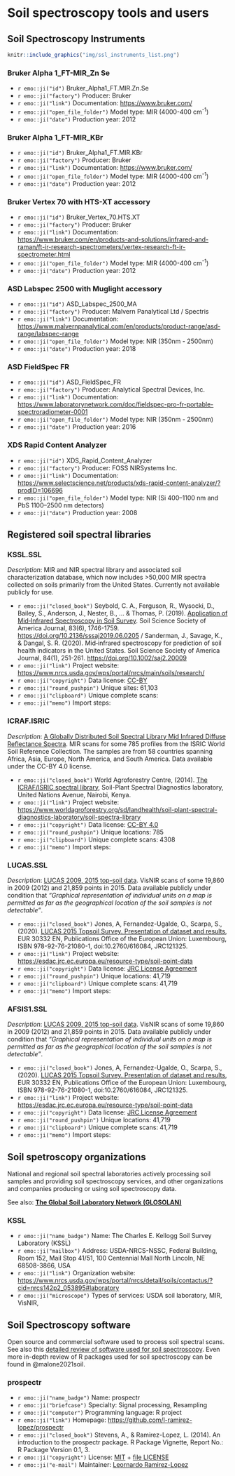 # Soil spectroscopy tools and users

## Soil Spectroscopy Instruments

```r
knitr::include_graphics("img/ssl_instruments_list.png")
```


### Bruker Alpha 1_FT-MIR_Zn Se

- `r emo::ji("id")` Bruker_Alpha1_FT.MIR.Zn.Se
- `r emo::ji("factory")` Producer: Bruker  
- `r emo::ji("link")` Documentation: <https://www.bruker.com/>  
- `r emo::ji("open_file_folder")` Model type: MIR (4000-400 cm<sup>-1</sup>)  
- `r emo::ji("date")` Production year: 2012  

### Bruker Alpha 1_FT-MIR_KBr

- `r emo::ji("id")` Bruker_Alpha1_FT.MIR.KBr
- `r emo::ji("factory")` Producer: Bruker  
- `r emo::ji("link")` Documentation: <https://www.bruker.com/>  
- `r emo::ji("open_file_folder")` Model type: MIR (4000-400 cm<sup>-1</sup>)  
- `r emo::ji("date")` Production year: 2012  

### Bruker Vertex 70 with HTS-XT accessory

- `r emo::ji("id")` Bruker_Vertex_70.HTS.XT  
- `r emo::ji("factory")` Producer: Bruker  
- `r emo::ji("link")` Documentation: <https://www.bruker.com/en/products-and-solutions/infrared-and-raman/ft-ir-research-spectrometers/vertex-research-ft-ir-spectrometer.html>  
- `r emo::ji("open_file_folder")` Model type: MIR (4000-400 cm<sup>-1</sup>)  
- `r emo::ji("date")` Production year: 2012

### ASD Labspec 2500 with Muglight accessory

- `r emo::ji("id")` ASD_Labspec_2500_MA  
- `r emo::ji("factory")` Producer: Malvern Panalytical Ltd / Spectris  
- `r emo::ji("link")` Documentation: <https://www.malvernpanalytical.com/en/products/product-range/asd-range/labspec-range>  
- `r emo::ji("open_file_folder")` Model type: NIR (350nm - 2500nm)  
- `r emo::ji("date")` Production year: 2018  

### ASD FieldSpec FR

- `r emo::ji("id")` ASD_FieldSpec_FR  
- `r emo::ji("factory")` Producer: Analytical Spectral Devices, Inc.  
- `r emo::ji("link")` Documentation: <https://www.laboratorynetwork.com/doc/fieldspec-pro-fr-portable-spectroradiometer-0001>  
- `r emo::ji("open_file_folder")` Model type: NIR (350nm - 2500nm)  
- `r emo::ji("date")` Production year: 2016  

### XDS Rapid Content Analyzer

- `r emo::ji("id")` XDS_Rapid_Content_Analyzer  
- `r emo::ji("factory")` Producer: FOSS NIRSystems Inc.  
- `r emo::ji("link")` Documentation: <https://www.selectscience.net/products/xds-rapid-content-analyzer/?prodID=106696>  
- `r emo::ji("open_file_folder")` Model type: NIR (Si 400–1100 nm and PbS 1100–2500 nm detectors)  
- `r emo::ji("date")` Production year: 2008  

## Registered soil spectral libraries

### KSSL.SSL

_Description_: MIR and NIR spectral library and associated soil characterization database, which now
includes >50,000 MIR spectra collected on soils primarily from the United States. Currently not available publicly for use. 

- `r emo::ji("closed_book")` Seybold, C. A., Ferguson, R., Wysocki, D., Bailey, S., Anderson, J., Nester, B., ... & Thomas, P. (2019). [Application of Mid‐Infrared Spectroscopy in Soil Survey](https://doi.org/10.2136/sssaj2019.06.0205). Soil Science Society of America Journal, 83(6), 1746-1759. <https://doi.org/10.2136/sssaj2019.06.0205> / Sanderman, J., Savage, K., & Dangal, S. R. (2020). Mid‐infrared spectroscopy for prediction of soil health indicators in the United States. Soil Science Society of America Journal, 84(1), 251-261. <https://doi.org/10.1002/saj2.20009>  
- `r emo::ji("link")` Project website: <https://www.nrcs.usda.gov/wps/portal/nrcs/main/soils/research/>  
- `r emo::ji("copyright")` Data license: [CC-BY](https://ncsslabdatamart.sc.egov.usda.gov/datause.aspx)  
- `r emo::ji("round_pushpin")` Unique sites: 61,103  
- `r emo::ji("clipboard")` Unique complete scans:  
- `r emo::ji("memo")` Import steps:  

### ICRAF.ISRIC

_Description_: [A Globally Distributed Soil Spectral Library Mid Infrared Diffuse 
Reflectance Spectra](https://data.isric.org/geonetwork/srv/eng/catalog.search#/metadata/1b65024a-cd9f-11e9-a8f9-a0481ca9e724). MIR scans for some 785 profiles from the ISRIC World Soil Reference Collection.
The samples are from 58 countries spanning Africa, Asia, Europe, North America, and South America. 
Data available under the CC-BY 4.0 license.

- `r emo::ji("closed_book")` World Agroforestry Centre, (2014). [The ICRAF/ISRIC spectral library](https://worldagroforestry.org/sites/default/files/Description_ICRAF-ISRIC%20Soil%20VNIR%20Spectral%20Library.pdf), Soil-Plant Spectral Diagnostics laboratory, United
Nations Avenue, Nairobi, Kenya.  
- `r emo::ji("link")` Project website: <https://www.worldagroforestry.org/sd/landhealth/soil-plant-spectral-diagnostics-laboratory/soil-spectra-library>  
- `r emo::ji("copyright")` Data license: [CC-BY 4.0](https://creativecommons.org/licenses/by/4.0/)  
- `r emo::ji("round_pushpin")` Unique locations: 785  
- `r emo::ji("clipboard")` Unique complete scans: 4308  
- `r emo::ji("memo")` Import steps:  


### LUCAS.SSL

_Description_: [LUCAS 2009, 2015 top-soil data](https://esdac.jrc.ec.europa.eu/resource-type/soil-point-data). VisNIR scans of some 19,860 in 2009 (2012) and 21,859 points in 2015. 
Data available publicly under condition that _"Graphical representation of individual units on a map is permitted as far as the geographical location of the soil samples is not detectable"_.

- `r emo::ji("closed_book")` Jones, A, Fernandez-Ugalde, O., Scarpa, S., (2020). [LUCAS 2015 Topsoil Survey. Presentation of dataset and results](https://esdac.jrc.ec.europa.eu/resource-type/soil-point-data), EUR 30332 EN, Publications Office of the European Union: Luxembourg, ISBN 978-92-76-21080-1, doi:10.2760/616084, JRC121325.  
- `r emo::ji("link")` Project website: <https://esdac.jrc.ec.europa.eu/resource-type/soil-point-data>  
- `r emo::ji("copyright")` Data license: [JRC License Agreement](https://esdac.jrc.ec.europa.eu/content/lucas2015-topsoil-data)  
- `r emo::ji("round_pushpin")` Unique locations: 41,719  
- `r emo::ji("clipboard")` Unique complete scans: 41,719  
- `r emo::ji("memo")` Import steps:  

### AFSIS1.SSL

_Description_: [LUCAS 2009, 2015 top-soil data](https://esdac.jrc.ec.europa.eu/resource-type/soil-point-data). VisNIR scans of some 19,860 in 2009 (2012) and 21,859 points in 2015. 
Data available publicly under condition that _"Graphical representation of individual units on a map is permitted as far as the geographical location of the soil samples is not detectable"_.

- `r emo::ji("closed_book")` Jones, A, Fernandez-Ugalde, O., Scarpa, S., (2020). [LUCAS 2015 Topsoil Survey. Presentation of dataset and results](https://esdac.jrc.ec.europa.eu/resource-type/soil-point-data), EUR 30332 EN, Publications Office of the European Union: Luxembourg, ISBN 978-92-76-21080-1, doi:10.2760/616084, JRC121325.  
- `r emo::ji("link")` Project website: <https://esdac.jrc.ec.europa.eu/resource-type/soil-point-data>  
- `r emo::ji("copyright")` Data license: [JRC License Agreement](https://esdac.jrc.ec.europa.eu/content/lucas2015-topsoil-data)  
- `r emo::ji("round_pushpin")` Unique locations: 41,719  
- `r emo::ji("clipboard")` Unique complete scans: 41,719  
- `r emo::ji("memo")` Import steps:  

## Soil spetroscopy organizations

National and regional soil spectral laboratories actively processing soil samples 
and providing soil spectroscopy services, and other organizations and companies 
producing or using soil spectroscopy data.  

See also: [**The Global Soil Laboratory Network (GLOSOLAN)**](http://www.fao.org/global-soil-partnership/glosolan/en/)

### KSSL

- `r emo::ji("name_badge")` Name: The Charles E. Kellogg Soil Survey Laboratory (KSSL)  
- `r emo::ji("mailbox")` Address: USDA-NRCS-NSSC, Federal Building, Room 152, Mail Stop 41/51, 100 Centennial Mall North
Lincoln, NE 68508-3866, USA  
- `r emo::ji("link")` Organization website: <https://www.nrcs.usda.gov/wps/portal/nrcs/detail/soils/contactus/?cid=nrcs142p2_053895#laboratory>  
- `r emo::ji("microscope")` Types of services: USDA soil laboratory, MIR, VisNIR,  

## Soil Spectroscopy software

Open source and commercial software used to process soil spectral scans.
See also this [detailed review of software used for soil spectroscopy](https://soilspectroscopy.org/soil-spectroscopy-state-of-the-art-open-source-software/).
Even more in-depth review of R packages used for soil spectroscopy can be found in @malone2021soil.

### prospectr

- `r emo::ji("name_badge")` Name: prospectr  
- `r emo::ji("briefcase")` Specialty: Signal processing, Resampling  
- `r emo::ji("computer")` Programming language: R project  
- `r emo::ji("link")` Homepage: <https://github.com/l-ramirez-lopez/prospectr>  
- `r emo::ji("closed_book")` Stevens, A., & Ramirez-Lopez, L. (2014). An introduction to the prospectr package. R Package Vignette, Report No.: R Package Version 0.1, 3.
- `r emo::ji("copyright")` License: [MIT](https://cran.r-project.org/web/licenses/MIT) + [file LICENSE](https://cran.r-project.org/web/packages/prospectr/LICENSE)
- `r emo::ji("e-mail")` Maintainer: [Leornardo Ramirez-Lopez](https://orcid.org/0000-0002-5369-5120)

